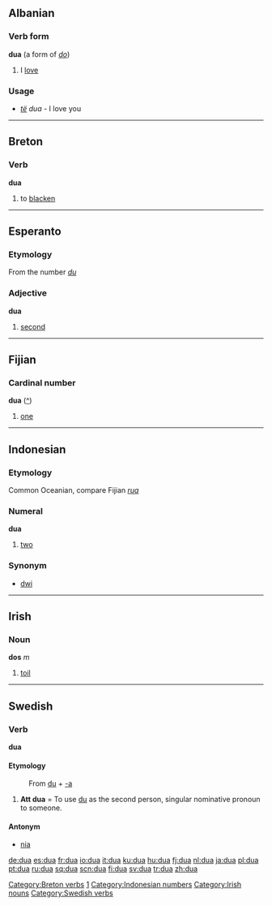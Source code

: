 ==Albanian==
===Verb form===
'''dua''' (a form of ''[[do]]'')

# I [[love]]

===Usage===
* ''[[të]]'' ''dua'' - I love you

----

==Breton==
===Verb===
'''dua'''

# to [[blacken]]

[[Category:Breton verbs]]

----

==Esperanto==
===Etymology===
From the number ''[[du]]''
===Adjective===
'''dua'''

# [[second]]

----

==Fijian==
===Cardinal number===
'''dua''' ([[:fj:dua|^]])

# [[one]]

[[Category:Fijian numbers|1]]

----

==Indonesian==
===Etymology===
Common Oceanian, compare Fijian ''[[rua]]''
===Numeral===
'''dua'''

# [[two]]

===Synonym===
* [[dwi]]

[[Category:Indonesian numbers]]

----

==Irish==
===Noun===
'''dos''' ''m''

# [[toil]]

[[Category:Irish nouns]]

----

==Swedish==
===Verb===
'''dua'''
====Etymology====
:From [[du]] + [[-a#Swedish|-a]]

# '''Att dua''' = To use [[du]] as the second person, singular nominative pronoun to someone.

====Antonym====
*[[nia#verb|nia]]
[[Category:Swedish verbs]]

[[de:dua]]
[[es:dua]]
[[fr:dua]]
[[io:dua]]
[[it:dua]]
[[ku:dua]]
[[hu:dua]]
[[fj:dua]]
[[nl:dua]]
[[ja:dua]]
[[pl:dua]]
[[pt:dua]]
[[ru:dua]]
[[sq:dua]]
[[scn:dua]]
[[fi:dua]]
[[sv:dua]]
[[tr:dua]]
[[zh:dua]]